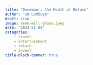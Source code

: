 ```yaml
---
title: "December: the Month of Return"
author: "SN Dumbuya"
draft: true
image: meek-mill-ghana.jpeg
date: "2023-01-08"
categories: 
    - travel
    - entertainment
    - return
    - invest
title-block-banner: true
---
```

